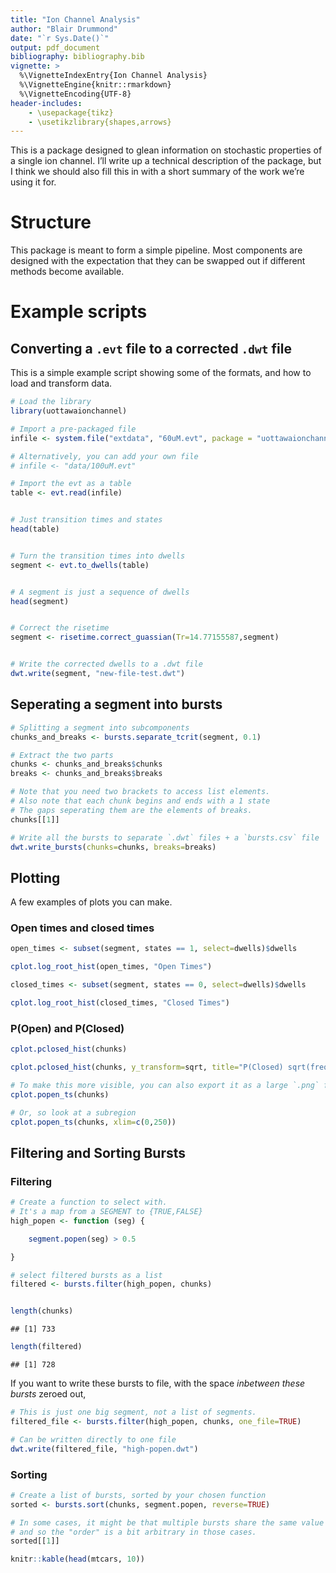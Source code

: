 ```yaml
---
title: "Ion Channel Analysis"
author: "Blair Drummond"
date: "`r Sys.Date()`"
output: pdf_document
bibliography: bibliography.bib
vignette: >
  %\VignetteIndexEntry{Ion Channel Analysis}
  %\VignetteEngine{knitr::rmarkdown}
  %\VignetteEncoding{UTF-8}
header-includes:
    - \usepackage{tikz}
    - \usetikzlibrary{shapes,arrows}
---
```


\nocite{*}

This is a package designed to glean information on stochastic properties of a single ion channel. I'll write up a technical description of the package, but I think we should also fill this in with a short summary of the work we're using it for.

# Structure

This package is meant to form a simple pipeline. Most components are designed with the expectation that they can be swapped out if different methods become available.

\vspace*{0.5cm}


\begin{minipage}{0.45\textwidth}  
\begin{tikzpicture}[node distance = 3cm, auto]
    \node [draw,text badly centered, text width=10em,minimum height=4em,rectangle]            (a) {Raw {\tt .evt} file};
    \node [draw,text badly centered, text width=10em,minimum height=4em,rectangle,below of=a] (b) {Table of transition times};
    \node [draw,text badly centered, text width=10em,minimum height=4em,rectangle,below of=b] (c) {Table of pulses \\(like a {\tt .dwt} file)};
    \node [draw,text badly centered, text width=10em,minimum height=4em,rectangle,below of=c] (d) {Table of "true" pulses};
    \node [draw,text badly centered, text width=10em,minimum height=4em,rectangle,below of=d] (e) {List of bursts};
    \path [draw,very thick,->] (a) -- node [right] {Read} (b);
    \path [draw,very thick,->] (b) -- node [right] {Difference data} (c);
    \path [draw,very thick,->] (c) -- node [right] {Undo effect of guassian filter} (d);
    \path [draw,very thick,->] (d) -- node [right] {Detect pauses and split} (e);
\end{tikzpicture}
\end{minipage}
\begin{minipage}{0.55\textwidth}
The {\tt .evt} file is what comes off the machine. It contains a lot of information, and for us the only relavent data are the times at which the amperage transitions from one discrete state to another ($0$ or $1$, for open or closed. There are no subconductive states.) An evt file looks like this (modified to fit on page): \\
\begin{verbatim}
5
File
Exchange	D:\Data\[filename]
Sweeps
1	2.000000   0.000000   [some stuff]
2	2.000000   0.000000   [some stuff]

...

Segments
1	1	0.000000	2.000000	
2	1	0.000000	2.000000	

...

Events
1	0.00026904  ...  1  0.000000E+000
1	0.00038115  ...  0  0.000000E+000
1	0.00052394  ...  1  0.000000E+000
1	0.00073063  ...  0  0.000000E+000

...

\end{verbatim}

From this, we extract the {\tt Events} section, taking the second column -the transition times- and the states (0 or 1).

\end{minipage}
   

# Example scripts

## Converting a `.evt` file to a corrected `.dwt` file

This is a simple example script showing some of the formats, and how to load and transform data.

```r
# Load the library
library(uottawaionchannel)

# Import a pre-packaged file
infile <- system.file("extdata", "60uM.evt", package = "uottawaionchannel")

# Alternatively, you can add your own file
# infile <- "data/100uM.evt"

# Import the evt as a table
table <- evt.read(infile)


# Just transition times and states
head(table)


# Turn the transition times into dwells
segment <- evt.to_dwells(table)


# A segment is just a sequence of dwells
head(segment)


# Correct the risetime
segment <- risetime.correct_guassian(Tr=14.77155587,segment)


# Write the corrected dwells to a .dwt file
dwt.write(segment, "new-file-test.dwt")
```

## Seperating a segment into bursts

```r
# Splitting a segment into subcomponents
chunks_and_breaks <- bursts.separate_tcrit(segment, 0.1)

# Extract the two parts
chunks <- chunks_and_breaks$chunks
breaks <- chunks_and_breaks$breaks

# Note that you need two brackets to access list elements.
# Also note that each chunk begins and ends with a 1 state
# The gaps seperating them are the elements of breaks.
chunks[[1]]

# Write all the bursts to separate `.dwt` files + a `bursts.csv` file
dwt.write_bursts(chunks=chunks, breaks=breaks)
```

\newpage

## Plotting

A few examples of plots you can make.

### Open times and closed times

```r
open_times <- subset(segment, states == 1, select=dwells)$dwells

cplot.log_root_hist(open_times, "Open Times")
```

\newpage


```r
closed_times <- subset(segment, states == 0, select=dwells)$dwells

cplot.log_root_hist(closed_times, "Closed Times")
```


\newpage


### P(Open) and P(Closed)

```r
cplot.pclosed_hist(chunks)
```

\newpage

```r
cplot.pclosed_hist(chunks, y_transform=sqrt, title="P(Closed) sqrt(frequency)")
```

\newpage

```r
# To make this more visible, you can also export it as a large `.png` file
cplot.popen_ts(chunks)
```


\newpage

```r
# Or, so look at a subregion 
cplot.popen_ts(chunks, xlim=c(0,250))
```


## Filtering and Sorting Bursts

### Filtering 

```r
# Create a function to select with. 
# It's a map from a SEGMENT to {TRUE,FALSE}
high_popen <- function (seg) { 

	segment.popen(seg) > 0.5

}

# select filtered bursts as a list
filtered <- bursts.filter(high_popen, chunks)


length(chunks)
```
```
## [1] 733
```
```r
length(filtered)
```
```
## [1] 728
```
 
 If you want to write these bursts to file, with the space *inbetween these bursts* zeroed out,
 
```r
# This is just one big segment, not a list of segments.
filtered_file <- bursts.filter(high_popen, chunks, one_file=TRUE)

# Can be written directly to one file
dwt.write(filtered_file, "high-popen.dwt")
```


### Sorting

```r
# Create a list of bursts, sorted by your chosen function
sorted <- bursts.sort(chunks, segment.popen, reverse=TRUE)

# In some cases, it might be that multiple bursts share the same value
# and so the "order" is a bit arbitrary in those cases.
sorted[[1]]
```


```r
knitr::kable(head(mtcars, 10))
```
